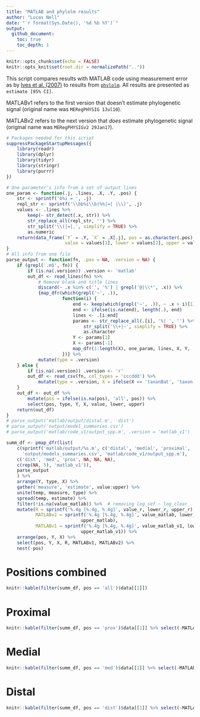 ```yaml
---
title: "MATLAB and phylolm results"
author: "Lucas Nell"
date: "`r format(Sys.Date(), '%d %b %Y')`"
output:
  github_document:
    toc: true
    toc_depth: 1
---
```


```r
knitr::opts_chunk$set(echo = FALSE)
knitr::opts_knit$set(root.dir = normalizePath(".."))
```


This script compares results with MATLAB code using measurement error as by 
[Ives et al. (2007)](https://doi.org/10.1080/10635150701313830)
to results from
[`phylolm`](https://doi.org/10.1093/sysbio/syu005).
All results are presented as `estimate [95% CI]`.

MATLABv1 refers to the first version that doesn't estimate phylogenetic signal 
(original name was `MERegPHYSIG 1Jul10`).

MATLABv2 refers to the next version that *does* estimate phylogenetic signal 
(original name was `MERegPHYSIGv2 29Jan17`).



```r
# Packages needed for this script
suppressPackageStartupMessages({
    library(readr)
    library(dplyr)
    library(tidyr)
    library(stringr)
    library(purrr)
})
```


```r
# One parameter's info from a set of output lines
one_param <- function(.j, .lines, .X, .Y, .pos) {
    str <- sprintf('b%i = ', .j)
    repl_str <- sprintf('\\bb%i\\b|%%|=| |\\)', .j)
    values <- .lines %>%
        keep(~ str_detect(.x, str)) %>%
        str_replace_all(repl_str, '') %>%
        str_split('\\(|=|,', simplify = TRUE) %>%
        as.numeric
    return(data_frame(`Y` = .Y, `X` = .X[.j], pos = as.character(.pos),
                      value = values[1], lower = values[2], upper = values[4]))
}
# All info from one file
parse_output <- function(fn, .pos = NA, .version = NA) {
    if (grepl('.m$', fn)) {
        if (is.na(.version)) .version <- 'matlab'
        out_df <- read_lines(fn) %>% 
            # Remove blank and title lines
            discard(~ .x %in% c('', '%') | grepl('@|\\*', .x)) %>% 
            {map_dfr(which(grepl('~', .)), 
                     function(i) {
                         end <- keep(which(grepl('~', .)), ~ .x > i)[1]
                         end <- ifelse(is.na(end), length(.), end)
                         lines <- .[i:end]
                         params <- str_replace_all(.[i], '%| ', '') %>% 
                             str_split('\\+|~', simplify = TRUE) %>% 
                             as.character
                         Y <- params[1]
                         X <- params[-1]
                         map_dfr(1:length(X), one_param, lines, X, Y, .pos)
                     })} %>% 
            mutate(type = .version)
    } else {
        if (is.na(.version)) .version <- 'r'
        out_df <- read_csv(fn, col_types = 'cccddd') %>% 
            mutate(type = .version, X = ifelse(X == 'taxonBat', 'taxon', X))
    }
    out_df <- out_df %>% 
        mutate(pos = ifelse(is.na(pos), 'all', pos)) %>% 
        select(pos, type, Y, X, value, lower, upper)
    return(out_df)
}
# parse_output('matlab/output/distal.m', 'dist')
# parse_output('output/model_summaries.csv')
# parse_output('matlab/code_v1/output_spp.m', .version = 'matlab_v1')

summ_df <- pmap_dfr(list(
    c(sprintf('matlab/output/%s.m', c('distal', 'medial', 'proximal', 'spp_diet')),
      'output/models_summaries.csv', 'matlab/code_v1/output_spp.m'),
    c('dist', 'med', 'prox', NA, NA, NA),
    c(rep(NA, 5), 'matlab_v1')),
    parse_output
    ) %>%
    arrange(Y, type, X) %>% 
    gather('measure', 'estimate', value:upper) %>% 
    unite(temp, measure, type) %>% 
    spread(temp, estimate) %>% 
    filter(!is.na(value_matlab)) %>%  # removing log_sef ~ log_clear
    mutate(R = sprintf('%.4g [%.4g, %.4g]', value_r, lower_r, upper_r),
           MATLABv2 = sprintf('%.4g [%.4g, %.4g]', value_matlab, lower_matlab, 
                            upper_matlab),
           MATLABv1 = sprintf('%.4g [%.4g, %.4g]', value_matlab_v1, lower_matlab_v1, 
                            upper_matlab_v1)) %>% 
    arrange(pos, Y, X) %>% 
    select(pos, Y, X, R, MATLABv1, MATLABv2) %>% 
    nest(-pos)
```


# Positions combined

```r
knitr::kable(filter(summ_df, pos == 'all')$data[[1]])
```


# Proximal

```r
knitr::kable(filter(summ_df, pos == 'prox')$data[[1]] %>% select(-MATLABv1))
```


# Medial

```r
knitr::kable(filter(summ_df, pos == 'med')$data[[1]] %>% select(-MATLABv1))
```


# Distal

```r
knitr::kable(filter(summ_df, pos == 'dist')$data[[1]] %>% select(-MATLABv1))
```




